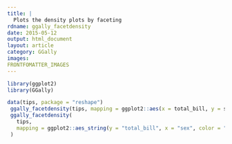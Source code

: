 ```yaml
---
title: |
  Plots the density plots by faceting
rdname: ggally_facetdensity
date: 2015-05-12
output: html_document
layout: article
category: GGally
images:
FRONTFOMATTER_IMAGES
---
```


```r
library(ggplot2)
library(GGally)
```

```r

data(tips, package = "reshape")
 ggally_facetdensity(tips, mapping = ggplot2::aes(x = total_bill, y = sex))
 ggally_facetdensity(
   tips,
   mapping = ggplot2::aes_string(y = "total_bill", x = "sex", color = "sex")
 )



```
